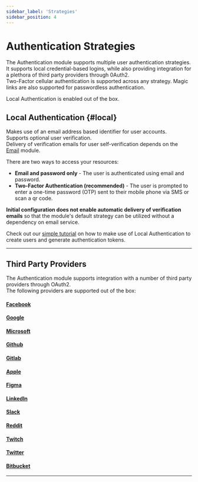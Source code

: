 ```yaml
---
sidebar_label: 'Strategies'
sidebar_position: 4
---
```


# Authentication Strategies

The Authentication module supports multiple user authentication strategies.<br />
It supports local credential-based logins, while also providing integration for a plethora of third party providers through 0Auth2.<br />
Two-Factor cellular authentication is supported across any strategy.
Magic links are also supported for passwordless authentication.


Local Authentication is enabled out of the box.

## Local Authentication {#local}

Makes use of an email address based identifier for user accounts.<br />
Supports optional user verification.<br />
Delivery of verification emails for user self-verification depends on the [Email](../email/email.mdx) module.

There are two ways to access your resources:

  * **Email and password only** - The user is authenticated using email and password.
  * **Two-Factor Authentication (recommended)** - The user is prompted to enter a one-time password (OTP) sent to their mobile phone via SMS or scan a qr code.


<strong>Initial configuration does not enable automatic delivery of verification emails</strong> so that the module's default strategy can be utilized without a dependency on email service.

Check out our [simple tutorial](../tutorials/local) on how to make use of Local Authentication to create users and generate authentication tokens.

-------------------------------------------------

## Third Party Providers

The Authentication module supports integration with a number of third party providers through OAuth2.<br />
The following providers are supported out of the box:


#### [Facebook](../tutorials/OAuth2/facebook)

#### [Google](../tutorials/OAuth2/google)

#### [Microsoft](../tutorials/OAuth2/microsoft)

#### [Github](../tutorials/OAuth2/github)

#### [Gitlab](../tutorials/OAuth2/gitlab)

#### [Apple](../tutorials/OAuth2/apple)

#### [Figma](../tutorials/OAuth2/figma)

#### [LinkedIn](../tutorials/OAuth2/linkedin)

#### [Slack](../tutorials/OAuth2/slack)

#### [Reddit](../tutorials/OAuth2/reddit)

#### [Twitch](../tutorials/OAuth2/twitch)

#### [Twitter](../tutorials/OAuth2/twitter)

#### [Bitbucket](../tutorials/OAuth2/bitbucket)

-------------------------------------------------




